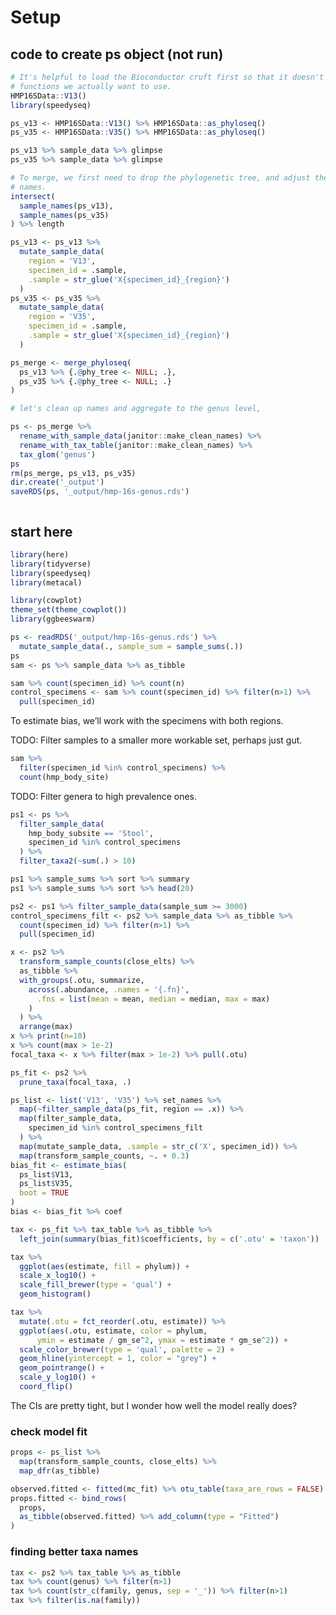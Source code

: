 
# Setup

## code to create ps object (not run)

```r
# It's helpful to load the Bioconductor cruft first so that it doesn't mask the
# functions we actually want to use.
HMP16SData::V13()
library(speedyseq)

ps_v13 <- HMP16SData::V13() %>% HMP16SData::as_phyloseq()
ps_v35 <- HMP16SData::V35() %>% HMP16SData::as_phyloseq()

ps_v13 %>% sample_data %>% glimpse
ps_v35 %>% sample_data %>% glimpse

# To merge, we first need to drop the phylogenetic tree, and adjust the sample
# names.
intersect(
  sample_names(ps_v13),
  sample_names(ps_v35)
) %>% length

ps_v13 <- ps_v13 %>% 
  mutate_sample_data(
    region = 'V13', 
    specimen_id = .sample,
    .sample = str_glue('X{specimen_id}_{region}')
  )
ps_v35 <- ps_v35 %>% 
  mutate_sample_data(
    region = 'V35', 
    specimen_id = .sample,
    .sample = str_glue('X{specimen_id}_{region}')
  )

ps_merge <- merge_phyloseq(
  ps_v13 %>% {.@phy_tree <- NULL; .}, 
  ps_v35 %>% {.@phy_tree <- NULL; .}
)

# let's clean up names and aggregate to the genus level,

ps <- ps_merge %>%
  rename_with_sample_data(janitor::make_clean_names) %>%
  rename_with_tax_table(janitor::make_clean_names) %>%
  tax_glom('genus')
ps
rm(ps_merge, ps_v13, ps_v35)
dir.create('_output')
saveRDS(ps, '_output/hmp-16s-genus.rds')
```

```r
```


## start here


```r
library(here)
library(tidyverse)
library(speedyseq)
library(metacal)

library(cowplot)
theme_set(theme_cowplot())
library(ggbeeswarm)
```

```r
ps <- readRDS('_output/hmp-16s-genus.rds') %>%
  mutate_sample_data(., sample_sum = sample_sums(.))
ps
sam <- ps %>% sample_data %>% as_tibble
```

```r
sam %>% count(specimen_id) %>% count(n)
control_specimens <- sam %>% count(specimen_id) %>% filter(n>1) %>%
  pull(specimen_id)
```

To estimate bias, we'll work with the specimens with both regions.

TODO: Filter samples to a smaller more workable set, perhaps just gut.

```r
sam %>% 
  filter(specimen_id %in% control_specimens) %>%
  count(hmp_body_site)
```

TODO: Filter genera to high prevalence ones.

```r
ps1 <- ps %>% 
  filter_sample_data(
    hmp_body_subsite == 'Stool', 
    specimen_id %in% control_specimens
  ) %>%
  filter_taxa2(~sum(.) > 10)
```

```r
ps1 %>% sample_sums %>% sort %>% summary
ps1 %>% sample_sums %>% sort %>% head(20)
```

```r
ps2 <- ps1 %>% filter_sample_data(sample_sum >= 3000)
control_specimens_filt <- ps2 %>% sample_data %>% as_tibble %>% 
  count(specimen_id) %>% filter(n>1) %>%
  pull(specimen_id)
```

```r
x <- ps2 %>%
  transform_sample_counts(close_elts) %>%
  as_tibble %>%
  with_groups(.otu, summarize, 
    across(.abundance, .names = '{.fn}',
      .fns = list(mean = mean, median = median, max = max)
    )
  ) %>%
  arrange(max)
x %>% print(n=10)
x %>% count(max > 1e-2)
focal_taxa <- x %>% filter(max > 1e-2) %>% pull(.otu)
```

```r
ps_fit <- ps2 %>%
  prune_taxa(focal_taxa, .)
```

```r
ps_list <- list('V13', 'V35') %>% set_names %>%
  map(~filter_sample_data(ps_fit, region == .x)) %>%
  map(filter_sample_data, 
    specimen_id %in% control_specimens_filt
  ) %>%
  map(mutate_sample_data, .sample = str_c('X', specimen_id)) %>%
  map(transform_sample_counts, ~. + 0.3)
bias_fit <- estimate_bias(
  ps_list$V13,
  ps_list$V35,
  boot = TRUE
)
bias <- bias_fit %>% coef
```

```r
tax <- ps_fit %>% tax_table %>% as_tibble %>%
  left_join(summary(bias_fit)$coefficients, by = c('.otu' = 'taxon'))
```

```r
tax %>%
  ggplot(aes(estimate, fill = phylum)) +
  scale_x_log10() +
  scale_fill_brewer(type = 'qual') +
  geom_histogram()
```


```r
tax %>%
  mutate(.otu = fct_reorder(.otu, estimate)) %>%
  ggplot(aes(.otu, estimate, color = phylum,
      ymin = estimate / gm_se^2, ymax = estimate * gm_se^2)) +
  scale_color_brewer(type = 'qual', palette = 2) +
  geom_hline(yintercept = 1, color = "grey") +
  geom_pointrange() +
  scale_y_log10() +
  coord_flip()
```

The CIs are pretty tight, but I wonder how well the model really does?


### check model fit


```r
props <- ps_list %>%
  map(transform_sample_counts, close_elts) %>%
  map_dfr(as_tibble)
```

```r
observed.fitted <- fitted(mc_fit) %>% otu_table(taxa_are_rows = FALSE)
props.fitted <- bind_rows(
  props, 
  as_tibble(observed.fitted) %>% add_column(type = "Fitted")
)
```



### finding better taxa names


```r
tax <- ps2 %>% tax_table %>% as_tibble
tax %>% count(genus) %>% filter(n>1)
tax %>% count(str_c(family, genus, sep = '_')) %>% filter(n>1)
tax %>% filter(is.na(family))
```

